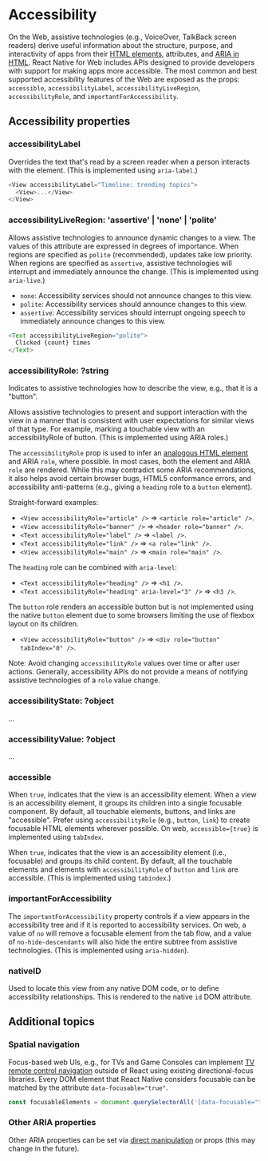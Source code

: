 
<Meta title="Guides|Accessibility" />

# Accessibility

On the Web, assistive technologies (e.g., VoiceOver, TalkBack screen readers)
derive useful information about the structure, purpose, and interactivity of
apps from their [HTML elements][html-accessibility-url], attributes, and [ARIA
in HTML][aria-in-html-url]. React Native for Web includes APIs designed to
provide developers with support for making apps more accessible. The most
common and best supported accessibility features of the Web are exposed as the
props: `accessible`, `accessibilityLabel`, `accessibilityLiveRegion`,
`accessibilityRole`, and `importantForAccessibility`.

## Accessibility properties

### accessibilityLabel

Overrides the text that's read by a screen reader when a person interacts with
the element. (This is implemented using `aria-label`.)

```js
<View accessibilityLabel="Timeline: trending topics">
  <View>...</View>
</View>
```

### accessibilityLiveRegion: 'assertive' | 'none' | 'polite'

Allows assistive technologies to announce dynamic changes to a view. The values
of this attribute are expressed in degrees of importance. When regions are
specified as `polite` (recommended), updates take low priority. When regions are
specified as `assertive`, assistive technologies will interrupt and immediately
announce the change. (This is implemented using `aria-live`.)

* `none`: Accessibility services should not announce changes to this view.
* `polite`: Accessibility services should announce changes to this view.
* `assertive`: Accessibility services should interrupt ongoing speech to immediately announce changes to this view.

```js
<Text accessibilityLiveRegion="polite">
  Clicked {count} times
</Text>
```

### accessibilityRole: ?string

Indicates to assistive technologies how to describe the view, e.g., that it is a "button".

Allows assistive technologies to present and support interaction with the view
in a manner that is consistent with user expectations for similar views of that
type. For example, marking a touchable view with an accessibilityRole of button.
(This is implemented using ARIA roles.)

The `accessibilityRole` prop is used to infer an [analogous HTML
element][html-aria-url] and ARIA `role`, where possible. In most cases, both
the element and ARIA `role` are rendered. While this may contradict some ARIA
recommendations, it also helps avoid certain browser bugs, HTML5 conformance
errors, and accessibility anti-patterns (e.g., giving a `heading` role to a
`button` element).

Straight-forward examples:

* `<View accessibilityRole="article" />` => `<article role="article" />`.
* `<View accessibilityRole="banner" />` => `<header role="banner" />`.
* `<Text accessibilityRole="label" />` => `<label />`.
* `<Text accessibilityRole="link" />` => `<a role="link" />`.
* `<View accessibilityRole="main" />` => `<main role="main" />`.

The `heading` role can be combined with `aria-level`:

* `<Text accessibilityRole="heading" />` => `<h1 />`.
* `<Text accessibilityRole="heading" aria-level="3" />` => `<h3 />`.

The `button` role renders an accessible button but is not implemented using the
native `button` element due to some browsers limiting the use of flexbox layout
on its children.

* `<View accessibilityRole="button" />` => `<div role="button" tabIndex="0" />`.

Note: Avoid changing `accessibilityRole` values over time or after user
actions. Generally, accessibility APIs do not provide a means of notifying
assistive technologies of a `role` value change.

### accessibilityState: ?object

...

### accessibilityValue: ?object

...

### accessible

When `true`, indicates that the view is an accessibility element. When a view
is an accessibility element, it groups its children into a single focusable
component. By default, all touchable elements, buttons, and links are
"accessible". Prefer using `accessibilityRole` (e.g., `button`, `link`) to
create focusable HTML elements wherever possible. On web, `accessible={true}`
is implemented using `tabIndex`.

When `true`, indicates that the view is an accessibility element (i.e.,
focusable) and groups its child content. By default, all the touchable elements
and elements with `accessibilityRole` of `button` and `link` are accessible.
(This is implemented using `tabindex`.)

### importantForAccessibility

The `importantForAccessibility` property controls if a view appears in the
accessibility tree and if it is reported to accessibility services. On web, a
value of `no` will remove a focusable element from the tab flow, and a value of
`no-hide-descendants` will also hide the entire subtree from assistive
technologies. (This is implemented using `aria-hidden`).

### nativeID

Used to locate this view from any native DOM code, or to define accessibility
relationships. This is rendered to the native `id` DOM attribute.

## Additional topics

### Spatial navigation

Focus-based web UIs, e.g., for TVs and Game Consoles can implement [TV remote
control navigation](https://developer.mozilla.org/en-US/docs/Mozilla/Firefox_OS_for_TV/TV_remote_control_navigation)
outside of React using existing directional-focus libraries. Every DOM element
that React Native considers focusable can be matched by the attribute
`data-focusable="true"`.

```js
const focusableElements = document.querySelectorAll('[data-focusable="true"]');
```

### Other ARIA properties

Other ARIA properties can be set via [direct
manipulation](./direct-manipulation.md) or props (this may change in the
future).

[aria-in-html-url]: https://w3c.github.io/aria-in-html/
[html-accessibility-url]: http://www.html5accessibility.com/
[html-aria-url]: http://www.w3.org/TR/html-aria/
